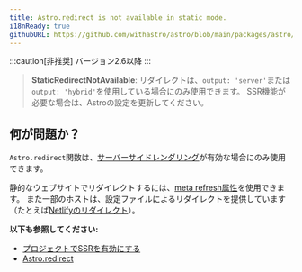 ```yaml
---
title: Astro.redirect is not available in static mode.
i18nReady: true
githubURL: https://github.com/withastro/astro/blob/main/packages/astro/src/core/errors/errors-data.ts
---
```


:::caution[非推奨]
バージョン2.6以降
:::

> **StaticRedirectNotAvailable**: リダイレクトは、`output: 'server'`または`output: 'hybrid'`を使用している場合にのみ使用できます。 SSR機能が必要な場合は、Astroの設定を更新してください。

## 何が問題か？

`Astro.redirect`関数は、[サーバーサイドレンダリング](/ja/guides/server-side-rendering/)が有効な場合にのみ使用できます。

静的なウェブサイトでリダイレクトするには、[meta refresh属性](https://developer.mozilla.org/ja/docs/Web/HTML/Element/meta)を使用できます。 また一部のホストは、設定ファイルによるリダイレクトを提供しています（たとえば[Netlifyのリダイレクト](https://docs.netlify.com/routing/redirects/)）。

**以下も参照してください:**
-  [プロジェクトでSSRを有効にする](/ja/guides/server-side-rendering/#プロジェクトでssrを有効にする)
-  [Astro.redirect](/ja/reference/api-reference/#astroredirect)



